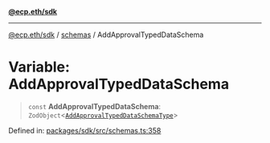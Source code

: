[**@ecp.eth/sdk**](/sdk-reference/index.mdx)

***

[@ecp.eth/sdk](/sdk-reference/index.mdx) / [schemas](/sdk-reference/schemas/index.mdx) / AddApprovalTypedDataSchema

# Variable: AddApprovalTypedDataSchema

> `const` **AddApprovalTypedDataSchema**: `ZodObject`\<[`AddApprovalTypedDataSchemaType`](/sdk-reference/schemas/type-aliases/AddApprovalTypedDataSchemaType.mdx)\>

Defined in: [packages/sdk/src/schemas.ts:358](https://github.com/ecp-eth/comments-monorepo/blob/main/packages/sdk/src/schemas.ts#L358)
